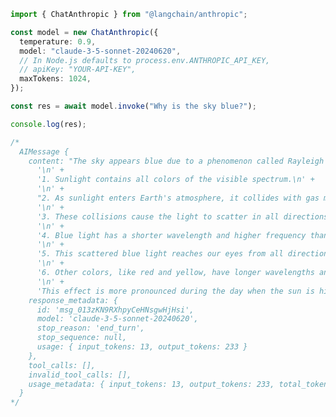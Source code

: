 ```typescript
import { ChatAnthropic } from "@langchain/anthropic";

const model = new ChatAnthropic({
  temperature: 0.9,
  model: "claude-3-5-sonnet-20240620",
  // In Node.js defaults to process.env.ANTHROPIC_API_KEY,
  // apiKey: "YOUR-API-KEY",
  maxTokens: 1024,
});

const res = await model.invoke("Why is the sky blue?");

console.log(res);

/*
  AIMessage {
    content: "The sky appears blue due to a phenomenon called Rayleigh scattering. Here's a brief explanation:\n" +
      '\n' +
      '1. Sunlight contains all colors of the visible spectrum.\n' +
      '\n' +
      "2. As sunlight enters Earth's atmosphere, it collides with gas molecules and other particles.\n" +
      '\n' +
      '3. These collisions cause the light to scatter in all directions.\n' +
      '\n' +
      '4. Blue light has a shorter wavelength and higher frequency than other colors in the visible spectrum, so it scatters more easily than other colors.\n' +
      '\n' +
      '5. This scattered blue light reaches our eyes from all directions, making the sky appear blue.\n' +
      '\n' +
      '6. Other colors, like red and yellow, have longer wavelengths and pass through the atmosphere more directly, which is why we see them primarily during sunrise and sunset when sunlight travels through more of the atmosphere to reach our eyes.\n' +
      '\n' +
      'This effect is more pronounced during the day when the sun is high in the sky. At sunrise and sunset, when sunlight travels through more of the atmosphere, we see more red and orange colors because the blue light has been scattered away by the time it reaches our eyes.',
    response_metadata: {
      id: 'msg_013zKN9RXhpyCeHNsgwHjHsi',
      model: 'claude-3-5-sonnet-20240620',
      stop_reason: 'end_turn',
      stop_sequence: null,
      usage: { input_tokens: 13, output_tokens: 233 }
    },
    tool_calls: [],
    invalid_tool_calls: [],
    usage_metadata: { input_tokens: 13, output_tokens: 233, total_tokens: 246 }
  }
*/
```
